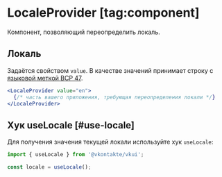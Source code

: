 <Overview group="configuration">

# LocaleProvider [tag:component]

Компонент, позволяющий переопределить локаль.

</Overview>

## Локаль

Задаётся свойством `value`. В качестве значений принимает строку с [языковой меткой BCP 47](https://www.iana.org/assignments/language-subtag-registry/language-subtag-registry).

```jsx
<LocaleProvider value="en">
  {/* часть вашего приложения, требующая переопределения локали */}
</LocaleProvider>
```

## Хук useLocale [#use-locale]

Для получения значения текущей локали используйте хук `useLocale`:

```jsx
import { useLocale } from '@vkontakte/vkui';
```

```jsx
const locale = useLocale();
```

